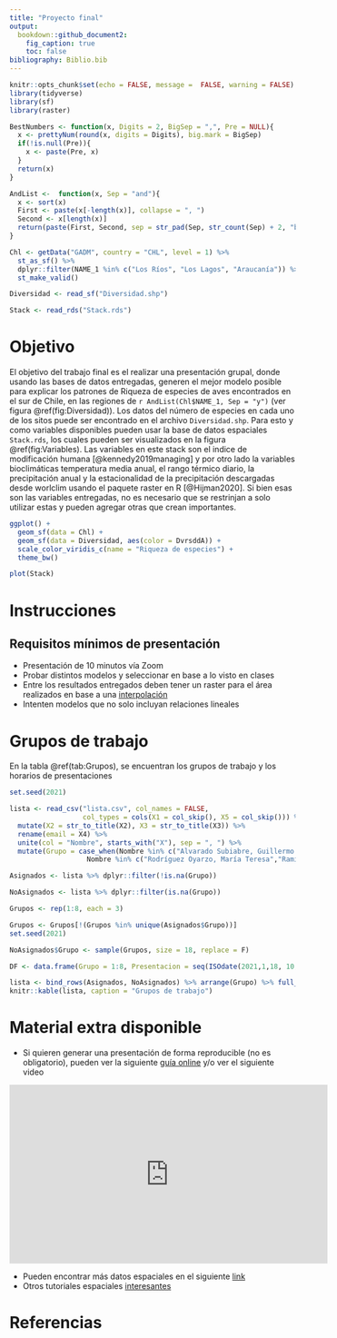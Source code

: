```yaml
---
title: "Proyecto final"
output:
  bookdown::github_document2:
    fig_caption: true
    toc: false
bibliography: Biblio.bib
---
```


```r
knitr::opts_chunk$set(echo = FALSE, message =  FALSE, warning = FALSE)
library(tidyverse)
library(sf)
library(raster)

BestNumbers <- function(x, Digits = 2, BigSep = ",", Pre = NULL){
  x <- prettyNum(round(x, digits = Digits), big.mark = BigSep)
  if(!is.null(Pre)){
    x <- paste(Pre, x)
  }
  return(x)
}

AndList <-  function(x, Sep = "and"){
  x <- sort(x)
  First <- paste(x[-length(x)], collapse = ", ")
  Second <- x[length(x)]
  return(paste(First, Second, sep = str_pad(Sep, str_count(Sep) + 2, "both")))
}

Chl <- getData("GADM", country = "CHL", level = 1) %>% 
  st_as_sf() %>% 
  dplyr::filter(NAME_1 %in% c("Los Ríos", "Los Lagos", "Araucanía")) %>% 
  st_make_valid()

Diversidad <- read_sf("Diversidad.shp")

Stack <- read_rds("Stack.rds")
```

# Objetivo

El objetivo del trabajo final es el realizar una presentación grupal, donde usando las bases de datos entregadas, generen el mejor modelo posible para explicar los patrones de Riqueza de especies de aves encontrados en el sur de Chile, en las regiones de `r AndList(Chl$NAME_1, Sep = "y")` (ver figura \@ref(fig:Diversidad)). Los datos del número de especies en cada uno de los sitos puede ser encontrado en el archivo `Diversidad.shp`. Para esto y como variables disponibles pueden usar la base de datos espaciales `Stack.rds`, los cuales pueden ser visualizados en la figura \@ref(fig:Variables). Las variables en este stack son el indice de modificación humana [@kennedy2019managing] y por otro lado la variables bioclimáticas temperatura media anual, el rango térmico diario, la precipitación anual y la estacionalidad de la precipitación descargadas desde worlclim usando el paquete raster en R [@Hijman2020]. Si bien esas son las variables entregadas, no es necesario que se restrinjan a solo utilizar estas y pueden agregar otras que crean importantes.

```r
ggplot() + 
  geom_sf(data = Chl) + 
  geom_sf(data = Diversidad, aes(color = DvrsddA)) +
  scale_color_viridis_c(name = "Riqueza de especies") +
  theme_bw()
```



```r
plot(Stack)
```

# Instrucciones

## Requisitos mínimos de presentación

* Presentación de 10 minutos vía Zoom
* Probar distintos modelos y seleccionar en base a lo visto en clases
* Entre los resultados entregados deben tener un raster para el área realizados en base a una [interpolación](https://youtu.be/AjWvI9P6jos)
* Intenten modelos que no solo incluyan relaciones lineales

# Grupos de trabajo

En la tabla \@ref(tab:Grupos), se encuentran los grupos de trabajo y los horarios de presentaciones

```r
set.seed(2021)

lista <- read_csv("lista.csv", col_names = FALSE, 
                  col_types = cols(X1 = col_skip(), X5 = col_skip())) %>% 
  mutate(X2 = str_to_title(X2), X3 = str_to_title(X3)) %>% 
  rename(email = X4) %>% 
  unite(col = "Nombre", starts_with("X"), sep = ", ") %>% 
  mutate(Grupo = case_when(Nombre %in% c("Alvarado Subiabre, Guillermo Ignacio","Lara Riquelme, Bárbara Escarlen", "Luco Molina, Macarena Alejandra") ~ sample(1:8, size = 1),
                   Nombre %in% c("Rodríguez Oyarzo, María Teresa","Ramírez Águila, Kamila Andrea","Bañares Mansilla, Angie Javiera") ~ sample(1:8, size = 1)))

Asignados <- lista %>% dplyr::filter(!is.na(Grupo))

NoAsignados <- lista %>% dplyr::filter(is.na(Grupo))

Grupos <- rep(1:8, each = 3)

Grupos <- Grupos[!(Grupos %in% unique(Asignados$Grupo))]
set.seed(2021)

NoAsignados$Grupo <- sample(Grupos, size = 18, replace = F)

DF <- data.frame(Grupo = 1:8, Presentacion = seq(ISOdate(2021,1,18, 10, 0, tz = "America/Santiago"), by = "20 min", length.out = 8))

lista <- bind_rows(Asignados, NoAsignados) %>% arrange(Grupo) %>% full_join(DF)
knitr::kable(lista, caption = "Grupos de trabajo")
```


# Material extra disponible

* Si quieren generar una presentación de forma reproducible (no es obligatorio), pueden ver la siguiente [guía online](https://bookdown.org/yihui/rmarkdown/presentations.html) y/o ver el siguiente video

<iframe width="560" height="315" src="https://www.youtube.com/embed/2fg_X0d6SRA" frameborder="0" allow="accelerometer; autoplay; clipboard-write; encrypted-media; gyroscope; picture-in-picture" allowfullscreen></iframe>

* Pueden encontrar más datos espaciales en el siguiente [link](https://gisgeography.com/best-free-gis-data-sources-raster-vector/)
* Otros tutoriales espaciales [interesantes](https://youtu.be/dQw4w9WgXcQ) 

# Referencias